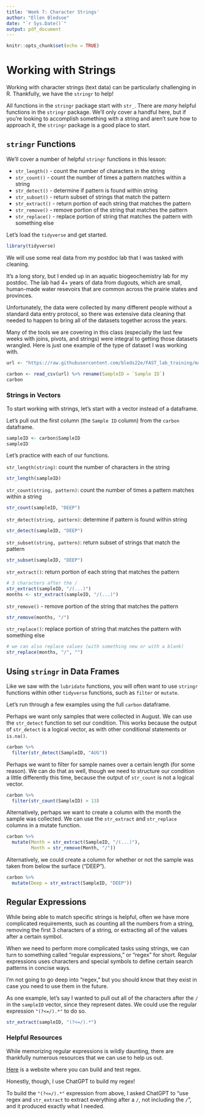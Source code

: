 ```yaml
---
title: 'Week 7: Character Strings'
author: "Ellen Bledsoe"
date: "`r Sys.Date()`"
output: pdf_document
---
```


```r
knitr::opts_chunk$set(echo = TRUE)
```

# Working with Strings

Working with character strings (text data) can be particularly challenging in R. Thankfully, we have the `stringr` to help!

All functions in the `stringr` package start with `str_`. There are *many* helpful functions in the `stringr` package. We’ll only cover a handful here, but if you’re looking to accomplish something with a string and aren’t sure how to approach it, the `stringr` package is a good place to start.

## `stringr` Functions

We’ll cover a number of helpful `stringr` functions in this lesson:

-   `str_length()` - count the number of characters in the string
-   `str_count()` - count the number of times a pattern matches within a string
-   `str_detect()` - determine if pattern is found within string
-   `str_subset()` - return subset of strings that match the pattern
-   `str_extract()` - return portion of each string that matches the pattern
-   `str_remove()` - remove portion of the string that matches the pattern
-   `str_replace()` - replace portion of string that matches the pattern with something else

Let's load the `tidyverse` and get started.

```r
library(tidyverse)
```

We will use some real data from my postdoc lab that I was tasked with cleaning.

It's a long story, but I ended up in an aquatic biogeochemistry lab for my postdoc. The lab had 4+ years of data from dugouts, which are small, human-made water resevoirs that are common across the prairie states and provinces.

Unfortunately, the data were collected by many different people without a standard data entry protocol, so there was extensive data cleaning that needed to happen to bring all of the datasets together across the years.

Many of the tools we are covering in this class (especially the last few weeks with joins, pivots, and strings) were integral to getting those datasets wrangled. Here is just one example of the type of dataset I was working with.

```r
url <- "https://raw.githubusercontent.com/bleds22e/FAST_lab_training/master/merging_masters/data/carbon_2020.csv"

carbon <- read_csv(url) %>% rename(SampleID = `Sample ID`)
carbon
```

### Strings in Vectors

To start working with strings, let's start with a vector instead of a dataframe.

Let's pull out the first column (the `Sample ID` column) from the `carbon` dataframe.

```r
sampleID <- carbon$SampleID
sampleID
```

Let's practice with each of our functions.

`str_length(string)`: count the number of characters in the string

```r
str_length(sampleID)
```

`str_count(string, pattern)`: count the number of times a pattern matches within a string

```r
str_count(sampleID, "DEEP")
```

`str_detect(string, pattern)`: determine if pattern is found within string

```r
str_detect(sampleID, "DEEP")
```

`str_subset(string, pattern)`: return subset of strings that match the pattern

```r
str_subset(sampleID, "DEEP")
```

`str_extract()`: return portion of each string that matches the pattern

```r
# 3 characters after the /
str_extract(sampleID, "/(...)")
months <- str_extract(sampleID, "/(...)")
```

`str_remove()` - remove portion of the string that matches the pattern

```r
str_remove(months, "/")
```

`str_replace()`: replace portion of string that matches the pattern with something else

```r
# we can also replace values (with something new or with a blank)
str_replace(months, "/", "")
```

## Using `stringr` in Data Frames

Like we saw with the `lubridate` functions, you will often want to use `stringr` functions within other `tidyverse` functions, such as `filter` or `mutate`.

Let's run through a few examples using the full `carbon` dataframe.

Perhaps we want only samples that were collected in August. We can use the `str_detect` function to set our condition. This works because the output of `str_detect` is a logical vector, as with other conditional statements or `is.na()`.

```r
carbon %>% 
  filter(str_detect(SampleID, "AUG"))
```

Perhaps we want to filter for sample names over a certain length (for some reason). We can do that as well, though we need to structure our condition a little differently this time, because the output of `str_count` is not a logical vector.

```r
carbon %>% 
  filter(str_count(SampleID) > 13)
```

Alternatively, perhaps we want to create a column with the month the sample was collected. We can use the `str_extract` and `str_replace` columns in a mutate function.

```r
carbon %>% 
  mutate(Month = str_extract(SampleID, "/(...)"),
         Month = str_remove(Month, "/"))
```

Alternatively, we could create a column for whether or not the sample was taken from below the surface ("DEEP").

```r
carbon %>% 
  mutate(Deep = str_extract(SampleID, "DEEP"))
```

## Regular Expressions

While being able to match specific strings is helpful, often we have more complicated requirements, such as counting all the numbers from a string, removing the first 3 characters of a string, or extracting all of the values after a certain symbol.

When we need to perform more complicated tasks using strings, we can turn to something called "regular expressions," or "regex" for short. Regular expressions uses characters and special symbols to define certain search patterns in concise ways.

I'm not going to go deep into "regex," but you should know that they exist in case you need to use them in the future.

As one example, let's say I wanted to pull out all of the characters after the `/` in the `sampleID` vector, since they represent dates. We could use the regular expression `"(?<=/).*"` to do so.

```r
str_extract(sampleID, "(?<=/).*")
```

### Helpful Resources

While memorizing regular expressions is wildly daunting, there are thankfully numerous resources that we can use to help us out.

[Here](https://regex101.com/) is a website where you can build and test regex.

Honestly, though, I use ChatGPT to build my regex!

To build the `"(?<=/).*"` expression from above, I asked ChatGPT to "use regex and `str_extract` to extract everything after a `/`, not including the `/`", and it produced exactly what I needed.
